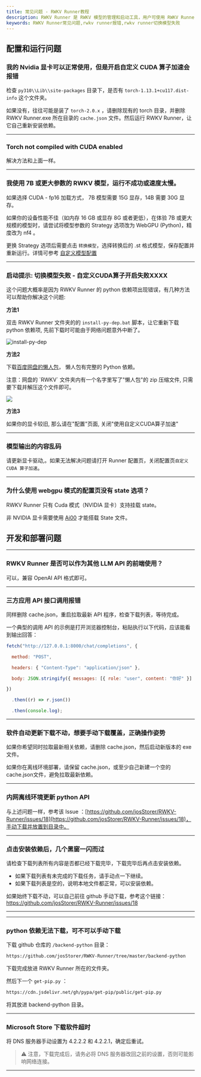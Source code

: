 ```yaml
---
title: 常见问题 - RWKV Runner教程
description: RWKV Runner 是 RWKV 模型的管理和启动工具，用户可使用 RWKV Runner 轻松运行本地 RWKV 模型，体验聊天、写作、作曲交互等 AI 功能。
keywords: RWKV Runner常见问题,rwkv runner报错,rwkv runner切换模型失败
---
```



## 配置和运行问题

### 我的 Nvidia 显卡可以正常使用，但是开启自定义 CUDA 算子加速会报错

检查 `py310\\Lib\\site-packages` 目录下，是否有 `torch-1.13.1+cu117.dist-info` 这个文件夹。

如果没有，往往可能是装了 `torch-2.0.x` ，请删除现有的 torch 目录，并删除 RWKV Runner.exe 所在目录的 `cache.json` 文件。然后运行 RWKV Runner，让它自己重新安装依赖。

---
### Torch not compiled with CUDA enabled

解决方法和上面一样。

---
### 我使用 7B 或更大参数的 RWKV 模型，运行不成功或速度太慢。

如果选择 CUDA - fp16 加载方式， 7B 模型需要 15G 显存，14B 需要 30G 显存。

如果你的设备性能不佳（如内存 16 GB 或显存 8G 或者更低），在体验 7B 或更大规模的模型时，请尝试将模型参数的 Strategy 选项改为 WebGPU (Python)，精度改为 nf4 。

更换 Strategy 选项后需要点击 `转换模型`，选择转换后的 .st 格式模型，保存配置并重新运行。详情可参考 [自定义模型配置](https://rwkv.cn/RWKV-Runner/Advanced-Usage#%E8%87%AA%E5%AE%9A%E4%B9%89%E6%A8%A1%E5%9E%8B%E9%85%8D%E7%BD%AE%E7%A4%BA%E4%BE%8B)

---

### 启动提示: 切换模型失败 - 自定义CUDA算子开启失败XXXX

这个问题大概率是因为 RWKV Runner 的 python 依赖项出现错误，有几种方法可以帮助你解决这个问题: 

**方法1**

双击 RWKV Runner 文件夹的的 `install-py-dep.bat` 脚本，让它重新下载 python 依赖项, 先前下载时可能由于网络问题意外中断了。

![install-py-dep](./imgs/install-py-dep.png)

**方法2**

下载[百度网盘的懒人包](https://pan.baidu.com/s/1zdzZ_a0uM3gDqi6pXIZVAA?pwd=1111)， 懒人包有完整的 Python 依赖。 

<Callout type="warning" emoji="⚠️">
注意：网盘的 `RWKV` 文件夹内有一个名字里写了"懒人包"的 zip 压缩文件, 只需要下载并解压这个文件即可。
</Callout>

![](./imgs/download-lazy.gif)

**方法3**

如果你的显卡较旧, 那么请在"配置"页面, 关闭"使用自定义CUDA算子加速"

---
### 模型输出的内容乱码

请更新显卡驱动,。如果无法解决问题请打开 Runner 配置页，关闭配置页`自定义 CUDA 算子加速`。

---
### 为什么使用 webgpu 模式的配置页没有 state 选项？

RWKV Runner 只有 Cuda 模式（NVIDIA 显卡）支持挂载 state。

非 NVIDIA 显卡需要使用 [Ai00](https://rwkv.cn/ai00/Introduction) 才能搭载 State 文件。

## 开发和部署问题

---

###  RWKV Runner 是否可以作为其他 LLM API 的前端使用？

可以，兼容 OpenAI API 格式即可。

---

### 三方应用 API 接口调用报错

同样删除 cache.json，重启拉取最新 API 程序，检查下载列表，等待完成。

一个典型的调用 API 的示例是打开浏览器控制台，粘贴执行以下代码，应该能看到输出回答：
``` js copy
fetch("http://127.0.0.1:8000/chat/completions", {

  method: "POST",

  headers: { "Content-Type": "application/json" },

  body: JSON.stringify({ messages: [{ role: "user", content: "你好" }] }),

})

  .then((r) => r.json())

  .then(console.log);
```
---

### 软件自动更新下载不动，想要手动下载覆盖，正确操作姿势

如果你希望同时拉取最新相关依赖，请删除 cache.json，然后启动新版本的 exe 文件。

如果你在离线环境部署，请保留 cache.json，或至少自己新建一个空的 cache.json文件，避免拉取最新依赖。

---

### 内网离线环境更新 python API

与上述问题一样，参考该 Issue ：[https://github.com/josStorer/RWKV-Runner/issues/18](https://github.com/josStorer/RWKV-Runner/issues/18)，手动下载并放置到目录中。

---

### 点击安装依赖后，几个黑窗一闪而过

请检查下载列表所有内容是否都已经下载完毕，下载完毕后再点击安装依赖。

- 如果下载列表有未完成的下载任务，请手动点一下继续。
- 如果下载列表是空的，说明本地文件都正常，可以安装依赖。

如果始终下载不动，可以自己前往 github 手动下载，参考这个链接：https://github.com/josStorer/RWKV-Runner/issues/18

---


---


### python 依赖无法下载，可不可以手动下载

下载 github 仓库的 `/backend-python` 目录：
``` bash copy
https://github.com/josStorer/RWKV-Runner/tree/master/backend-python
```
下载完成放进 RWKV Runner 所在的文件夹。

然后下一个 `get-pip.py`  ：
``` bash copy
https://cdn.jsdelivr.net/gh/pypa/get-pip/public/get-pip.py
```

将其放进 backend-python 目录。

---

### Microsoft Store 下载软件超时

将 DNS 服务器手动设置为 4.2.2.2 和 4.2.2.1，确定后重试。

> ⚠️ 注意，下载完成后，请务必将 DNS 服务器改回之前的设置，否则可能影响网络连接。

---

